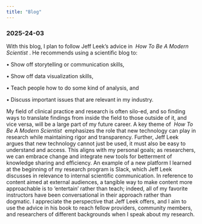 ---
title: "Blog"
---

### 2025-24-03

With this blog, I plan to follow Jeff Leek's advice in  *How To Be A Modern Scientist* . He recommends using a scientific blog to:

• Show off storytelling or communication skills,

• Show off data visualization skills,

• Teach people how to do some kind of analysis, and

• Discuss important issues that are relevant in my industry.

My field of clinical practice and research is often silo-ed, and so finding ways to translate findings from inside the field to those outside of it, and vice versa, will be a large part of my future career. A key theme of  *How To Be A Modern Scientist*  emphasizes the role that new technology can play in research while maintaining rigor and transparency. Further, Jeff Leek argues that new technology cannot just be used, it must also be easy to understand and access. This aligns with my personal goals; as researchers, we can embrace change and integrate new tools for betterment of knowledge sharing and efficiency. An example of a new platform I learned at the beginning of my research program is Slack, which Jeff Leek discusses in relevance to internal scientific communication. In reference to content aimed at external audiences, a tangible way to make content more approachable is to 'entertain' rather than teach; indeed, all of my favorite instructors have been conversational in their approach rather than dogmatic. I appreciate the perspective that Jeff Leek offers, and I aim to use the advice in his book to reach fellow providers, community members, and researchers of different backgrounds when I speak about my research.
